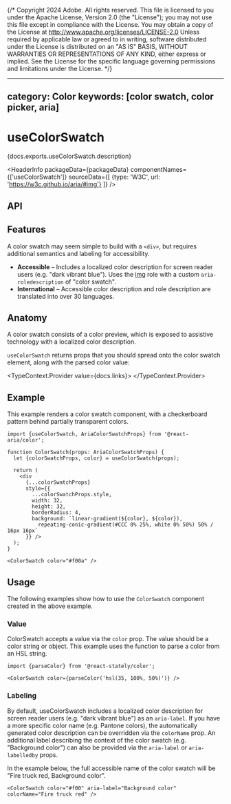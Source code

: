 {/* Copyright 2024 Adobe. All rights reserved.
This file is licensed to you under the Apache License, Version 2.0 (the "License");
you may not use this file except in compliance with the License. You may obtain a copy
of the License at http://www.apache.org/licenses/LICENSE-2.0
Unless required by applicable law or agreed to in writing, software distributed under
the License is distributed on an "AS IS" BASIS, WITHOUT WARRANTIES OR REPRESENTATIONS
OF ANY KIND, either express or implied. See the License for the specific language
governing permissions and limitations under the License. */}



---
category: Color
keywords: [color swatch, color picker, aria]
---

# useColorSwatch

<PageDescription>{docs.exports.useColorSwatch.description}</PageDescription>

<HeaderInfo
  packageData={packageData}
  componentNames={['useColorSwatch']}
  sourceData={[
    {type: 'W3C', url: 'https://w3c.github.io/aria/#img'}
  ]} />

## API

<FunctionAPI function={docs.exports.useColorSwatch} links={docs.links} />

## Features

A color swatch may seem simple to build with a `<div>`, but requires additional semantics and labeling for accessibility.

* **Accessible** – Includes a localized color description for screen reader users (e.g. "dark vibrant blue"). Uses the [img](https://w3c.github.io/aria/#img) role with a custom `aria-roledescription` of "color swatch".
* **International** – Accessible color description and role description are translated into over 30 languages.

## Anatomy

A color swatch consists of a color preview, which is exposed to assistive technology with a localized color description.

`useColorSwatch` returns props that you should spread onto the color swatch element, along with the parsed color value:

<TypeContext.Provider value={docs.links}>
  <InterfaceType properties={docs.links[docs.exports.useColorSwatch.return.id].properties} />
</TypeContext.Provider>

## Example

This example renders a color swatch component, with a checkerboard pattern behind partially transparent colors.

```tsx example export=true
import {useColorSwatch, AriaColorSwatchProps} from '@react-aria/color';

function ColorSwatch(props: AriaColorSwatchProps) {
  let {colorSwatchProps, color} = useColorSwatch(props);

  return (
    <div
      {...colorSwatchProps}
      style={{
        ...colorSwatchProps.style,
        width: 32,
        height: 32,
        borderRadius: 4,
        background: `linear-gradient(${color}, ${color}),
          repeating-conic-gradient(#CCC 0% 25%, white 0% 50%) 50% / 16px 16px`
      }} />
  );
}

<ColorSwatch color="#f00a" />
```

## Usage

The following examples show how to use the `ColorSwatch` component created in the above example.

### Value

ColorSwatch accepts a value via the `color` prop. The value should be a color string or <TypeLink links={statelyDocs.links} type={statelyDocs.exports.Color} /> object. This example uses the <TypeLink links={statelyDocs.links} type={statelyDocs.exports.parseColor} /> function to parse a color from an HSL string.

```tsx example
import {parseColor} from '@react-stately/color';

<ColorSwatch color={parseColor('hsl(35, 100%, 50%)')} />
```

### Labeling

By default, useColorSwatch includes a localized color description for screen reader users (e.g. "dark vibrant blue") as an `aria-label`. If you have a more specific color name (e.g. Pantone colors), the automatically generated color description can be overridden via the `colorName` prop. An additional label describing the context of the color swatch (e.g. "Background color") can also be provided via the `aria-label` or `aria-labelledby` props.

In the example below, the full accessible name of the color swatch will be "Fire truck red, Background color".

```tsx example
<ColorSwatch color="#f00" aria-label="Background color" colorName="Fire truck red" />
```
